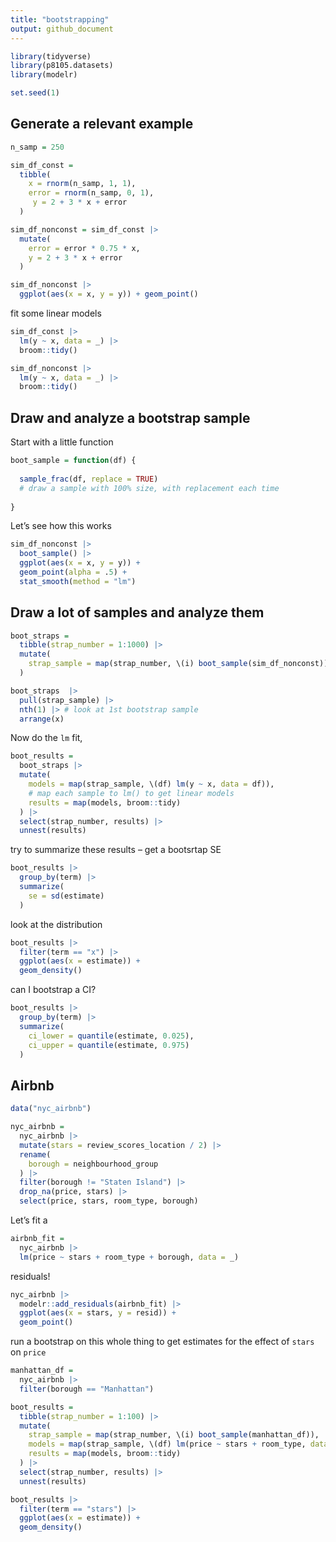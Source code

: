 ```yaml
---
title: "bootstrapping"
output: github_document
---
```




```r
library(tidyverse)
library(p8105.datasets)
library(modelr)

set.seed(1)
```


## Generate a relevant example


```r
n_samp = 250

sim_df_const = 
  tibble(
    x = rnorm(n_samp, 1, 1),
    error = rnorm(n_samp, 0, 1),
     y = 2 + 3 * x + error
  )

sim_df_nonconst = sim_df_const |>
  mutate(
    error = error * 0.75 * x,
    y = 2 + 3 * x + error
  )

sim_df_nonconst |>
  ggplot(aes(x = x, y = y)) + geom_point()
```


fit some linear models

```r
sim_df_const |>
  lm(y ~ x, data = _) |>
  broom::tidy()

sim_df_nonconst |>
  lm(y ~ x, data = _) |>
  broom::tidy()
```


## Draw and analyze a bootstrap sample

Start with a little function

```r
boot_sample = function(df) {
  
  sample_frac(df, replace = TRUE) 
  # draw a sample with 100% size, with replacement each time
  
}
```

Let's see how this works

```r
sim_df_nonconst |>
  boot_sample() |>
  ggplot(aes(x = x, y = y)) +
  geom_point(alpha = .5) +
  stat_smooth(method = "lm")
```


## Draw a lot of samples and analyze them

```r
boot_straps =
  tibble(strap_number = 1:1000) |>
  mutate(
    strap_sample = map(strap_number, \(i) boot_sample(sim_df_nonconst))
  )

boot_straps  |>
  pull(strap_sample) |>
  nth(1) |> # look at 1st bootstrap sample
  arrange(x)
```

Now do the `lm` fit,

```r
boot_results =
  boot_straps |>
  mutate(
    models = map(strap_sample, \(df) lm(y ~ x, data = df)), 
    # map each sample to lm() to get linear models
    results = map(models, broom::tidy)
  ) |>
  select(strap_number, results) |>
  unnest(results)
```


try to summarize these results -- get a bootsrtap SE

```r
boot_results |>
  group_by(term) |>
  summarize(
    se = sd(estimate)
  )
```

look at the distribution

```r
boot_results |>
  filter(term == "x") |>
  ggplot(aes(x = estimate)) +
  geom_density()
```


can I bootstrap a CI?

```r
boot_results |>
  group_by(term) |>
  summarize(
    ci_lower = quantile(estimate, 0.025),
    ci_upper = quantile(estimate, 0.975)
  )
```



## Airbnb

```r
data("nyc_airbnb")

nyc_airbnb =
  nyc_airbnb |>
  mutate(stars = review_scores_location / 2) |>
  rename(
    borough = neighbourhood_group
  ) |>
  filter(borough != "Staten Island") |>
  drop_na(price, stars) |>
  select(price, stars, room_type, borough)
```

Let's fit a 

```r
airbnb_fit =
  nyc_airbnb |>
  lm(price ~ stars + room_type + borough, data = _)
```

residuals!

```r
nyc_airbnb |>
  modelr::add_residuals(airbnb_fit) |>
  ggplot(aes(x = stars, y = resid)) +
  geom_point()
```

run a bootstrap on this whole thing to get estimates for the effect of `stars` on `price`

```r
manhattan_df = 
  nyc_airbnb |>
  filter(borough == "Manhattan") 

boot_results =
  tibble(strap_number = 1:100) |>
  mutate(
    strap_sample = map(strap_number, \(i) boot_sample(manhattan_df)),
    models = map(strap_sample, \(df) lm(price ~ stars + room_type, data = df)),
    results = map(models, broom::tidy)
  ) |>
  select(strap_number, results) |>
  unnest(results)

boot_results |>
  filter(term == "stars") |>
  ggplot(aes(x = estimate)) +
  geom_density()

```

